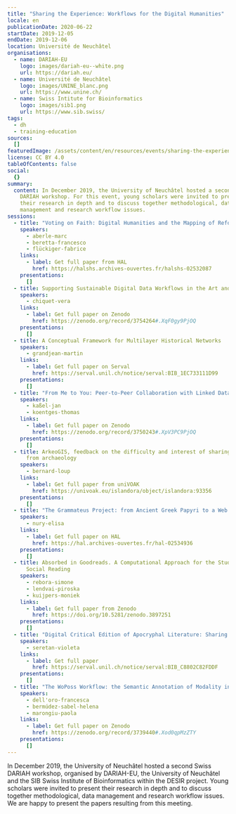 ```yaml
---
title: "Sharing the Experience: Workflows for the Digital Humanities"
locale: en
publicationDate: 2020-06-22
startDate: 2019-12-05
endDate: 2019-12-06
location: Université de Neuchâtel
organisations:
  - name: DARIAH-EU
    logo: images/dariah-eu--white.png
    url: https://dariah.eu/
  - name: Université de Neuchâtel
    logo: images/UNINE_blanc.png
    url: https://www.unine.ch/
  - name: Swiss Intitute for Bioinformatics
    logo: images/sib1.png
    url: https://www.sib.swiss/
tags:
  - dh
  - training-education
sources:
  []
featuredImage: /assets/content/en/resources/events/sharing-the-experience-workflows-for-the-digital-humanities/image.png
license: CC BY 4.0
tableOfContents: false
social:
  {}
summary:
  content: In December 2019, the University of Neuchâtel hosted a second Swiss
    DARIAH workshop. For this event, young scholars were invited to present
    their research in depth and to discuss together methodological, data
    management and research workflow issues.
sessions:
  - title: "Voting on Faith: Digital Humanities and the Mapping of Reformation Ballots"
    speakers:
      - aberle-marc
      - beretta-francesco
      - flückiger-fabrice
    links:
      - label: Get full paper from HAL
        href: https://halshs.archives-ouvertes.fr/halshs-02532087
    presentations:
      []
  - title: Supporting Sustainable Digital Data Workflows in the Art and Humanities
    speakers:
      - chiquet-vera
    links:
      - label: Get full paper on Zenodo
        href: https://zenodo.org/record/3754264#.XqF0gy9PjOQ
    presentations:
      []
  - title: A Conceptual Framework for Multilayer Historical Networks
    speakers:
      - grandjean-martin
    links:
      - label: Get full paper on Serval
        href: https://serval.unil.ch/notice/serval:BIB_1EC733111D99
    presentations:
      []
  - title: "From Me to You: Peer-to-Peer Collaboration with Linked Data"
    speakers:
      - kaßel-jan
      - koentges-thomas
    links:
      - label: Get full paper on Zenodo
        href: https://zenodo.org/record/3750243#.XpV3PC9PjOQ
    presentations:
      []
  - title: ArkeoGIS, feedback on the difficulty and interest of sharing digital data
      from archaeology
    speakers:
      - bernard-loup
    links:
      - label: Get full paper from uniVOAK
        href: https://univoak.eu/islandora/object/islandora:93356
    presentations:
      []
  - title: "The Grammateus Project: from Ancient Greek Papyri to a Web Application"
    speakers:
      - nury-elisa
    links:
      - label: Get full paper on HAL
        href: https://hal.archives-ouvertes.fr/hal-02534936
    presentations:
      []
  - title: Absorbed in Goodreads. A Computational Approach for the Study of Online
      Social Reading
    speakers:
      - rebora-simone
      - lendvai-piroska
      - kuijpers-moniek
    links:
      - label: Get full paper from Zenodo
        href: https://doi.org/10.5281/zenodo.3897251
    presentations:
      []
  - title: "Digital Critical Edition of Apocryphal Literature: Sharing the Pipeline"
    speakers:
      - seretan-violeta
    links:
      - label: Get full paper
        href: https://serval.unil.ch/notice/serval:BIB_C8802C82FDDF
    presentations:
      []
  - title: "The WoPoss Workflow: the Semantic Annotation of Modality in a Diachronic Corpus"
    speakers:
      - dell'oro-francesca
      - bermúdez-sabel-helena
      - marongiu-paola
    links:
      - label: Get full paper on Zenodo
        href: https://zenodo.org/record/3739440#.Xod0qpMzZTY
    presentations:
      []
---
```

In December 2019, the University of Neuchâtel hosted a second Swiss DARIAH workshop, organised by DARIAH-EU, the University of Neuchâtel and the SIB Swiss Institute of Bioinformatics within the DESIR project. Young scholars were invited to present their research in depth and to discuss together methodological, data management and research workflow issues. We are happy to present the papers resulting from this meeting.

